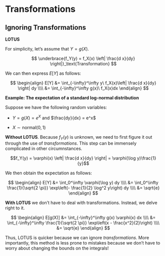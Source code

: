 # Transformations

## Ignoring Transformations

**LOTUS**

For simplicity, let's assume that $Y = g(X)$.

$$
\underbrace{f_Y(y) = f_X(x) \left| \frac{d x}{dy} \right|}_\text{Transformation}
$$

We can then express $E[Y]$ as follows:

$$
\begin{align}
E[Y] &= \int_{-\infty}^\infty y\ f_X(x)\left| \frac{d x}{dy} \right| dy \\\\ &= \int_{-\infty}^\infty g(x)\ f_X(x)dx
\end{align}
$$

**Example: The expectation of a standard log-normal distribution**

Suppose we have the following random variables:

-   $Y = g(X) = e^X$ and $\frac{dy}{dx} = e^x$

-   $X \sim \textsf{normal}(0, 1)$

**Without LOTUS**. Because $f_Y(y)$ is unknown, we need to first figure it out through the use of *transformations*. This step can be immensely complicated in other circumnstances.

$$f_Y(y) = \varphi(x) \left| \frac{d x}{dy} \right| = \varphi(\log y)\frac{1}{y}$$

We then obtain the expectation as follows:

$$
\begin{align}
E[Y] &= \int_0^\infty \varphi(\log y) dy \\\\ &=
\int_0^\infty \frac{1}{\sqrt{2 \pi}} \exp\left(- \frac{1}{2} \log^2 y\right) dy \\\\ &= \sqrt{e}
\end{align}
$$

**With LOTUS** we don't have to deal with transformations. Instead, we delve right to it.

$$
\begin{align}
E[g(X)] &= \int_{-\infty}^\infty g(x) \varphi(x) dx \\\\ &= \int_{-\infty}^\infty  \frac{1}{\sqrt{2 \pi}} \exp\left(x - \frac{x^2}{2}\right) \\\\ &= \sqrt{e}
\end{align}
$$

Thus, LOTUS is quicker because we can ignore *transformations*. More importantly, this method is less prone to mistakes because we don't have to worry about changing the bounds on the integrals!
